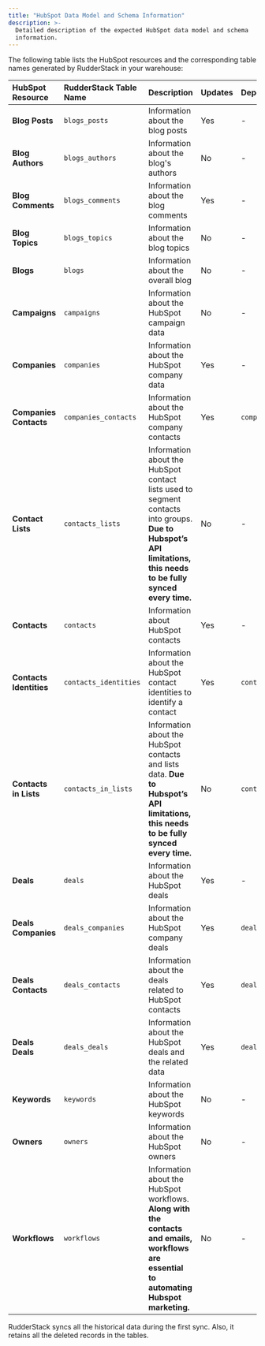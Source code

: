 ```yaml
---
title: "HubSpot Data Model and Schema Information"
description: >-
  Detailed description of the expected HubSpot data model and schema
  information.
---
```


The following table lists the HubSpot resources and the corresponding table names generated by RudderStack in your warehouse:

| **HubSpot Resource** | **RudderStack Table Name**  | **Description** | **Updates** | **Dependency** |
| :--- | :--- | :--- | :--- | :--- |
| **Blog Posts** | `blogs_posts` | Information about the blog posts | Yes | - |
| **Blog Authors** | `blogs_authors` | Information about the blog's authors | No | - |
| **Blog Comments** | `blogs_comments` | Information about the blog comments | Yes | - |
| **Blog Topics** | `blogs_topics` | Information about the blog topics | No | - |
| **Blogs** | `blogs` | Information about the overall blog | No | - |
| **Campaigns** | `campaigns` | Information about the HubSpot campaign data | No | - |
| **Companies** | `companies` | Information about the HubSpot company data | Yes | - |
| **Companies Contacts** | `companies_contacts` | Information about the HubSpot company contacts | Yes | `companies` |
| **Contact Lists** | `contacts_lists` | Information about the HubSpot contact lists used to segment contacts into groups.  **Due to Hubspot’s API limitations, this needs to be fully synced every time.** | No | - |
| **Contacts** | `contacts` | Information about HubSpot contacts | Yes | - |
| **Contacts Identities** | `contacts_identities` | Information about the HubSpot contact identities to identify a contact | Yes | `contacts` |
| **Contacts in Lists** | `contacts_in_lists` | Information about the HubSpot contacts and lists data.  **Due to Hubspot’s API limitations, this needs to be fully synced every time.** | No | `contacts_lists` |
| **Deals** | `deals` | Information about the HubSpot deals | Yes | - |
| **Deals Companies** | `deals_companies` | Information about the HubSpot company deals | Yes | `deals` |
| **Deals Contacts** | `deals_contacts` | Information about the deals related to HubSpot contacts | Yes | `deals` |
| **Deals Deals** | `deals_deals` | Information about the HubSpot deals and the related data | Yes | `deals` |
| **Keywords** | `keywords` | Information about the HubSpot keywords | No | - |
| **Owners** | `owners` | Information about the HubSpot owners | No | - |
| **Workflows** | `workflows` | Information about the HubSpot workflows.   **Along with the contacts and emails, workflows are essential to automating Hubspot marketing.** | No | - |

<div class="successBlock">
RudderStack syncs all the historical data during the first sync. Also, it retains all the deleted records in the tables.
</div>


